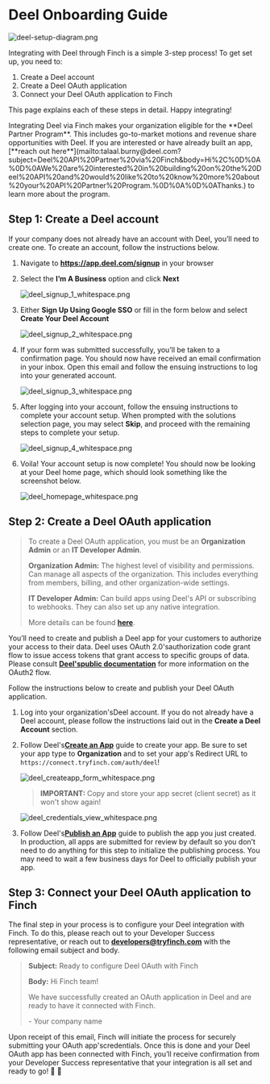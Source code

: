 # Deel Onboarding Guide



![deel-setup-diagram.png](/images/deel/deel-setup-diagram.png)

Integrating with Deel through Finch is a simple 3-step process! To get set up, you need to:

1. Create a Deel account
1. Create a Deel OAuth application
1. Connect your Deel OAuth application to Finch

This page explains each of these steps in detail. Happy integrating!

<Check>
 Integrating Deel via Finch makes your organization eligible for the **Deel Partner Program**. This includes go-to-market motions and revenue share opportunities with Deel. If you are interested or have already built an app, [**reach out here**](mailto:talaal.burny@deel.com?subject=Deel%20API%20Partner%20via%20Finch&body=Hi%2C%0D%0A%0D%0AWe%20are%20interested%20in%20building%20on%20the%20Deel%20API%20and%20would%20like%20to%20know%20more%20about%20your%20API%20Partner%20Program.%0D%0A%0D%0AThanks.) to learn more about the program.
</Check>

## Step 1: Create a Deel account

If your company does not already have an account with Deel, you’ll need to create one. To create an account, follow the instructions below.

1. Navigate to **https://app.deel.com/signup** in your browser
1. Select the **I’m A Business** option and click **Next**


    ![deel_signup_1_whitespace.png](/images/deel/deel_signup_1_whitespace.png)

1. Either **Sign Up Using Google SSO** or fill in the form below and select **Create Your Deel Account**


    ![deel_signup_2_whitespace.png](/images/deel/deel_signup_2_whitespace.png)

1. If your form was submitted successfully, you’ll be taken to a confirmation page. You should now have received an email confirmation in your inbox. Open this email and follow the ensuing instructions to log into your generated account.


    ![deel_signup_3_whitespace.png](/images/deel/deel_signup_3_whitespace.png)

1. After logging into your account, follow the ensuing instructions to complete your account setup. When prompted with the solutions selection page, you may select **Skip**, and proceed with the remaining steps to complete your setup.


    ![deel_signup_4_whitespace.png](/images/deel/deel_signup_4_whitespace.png)

1. Voila! Your account setup is now complete! You should now be looking at your Deel home page, which should look something like the screenshot below.


    ![deel_homepage_whitespace.png](/images/deel/deel_homepage_whitespace.png)


## Step 2: Create a Deel OAuth application

> To create a Deel OAuth application, you must be an **Organization Admin** or an **IT Developer Admin**.
>
>**Organization Admin:** The highest level of visibility and permissions. Can manage all aspects of the organization. This includes everything from members, billing, and other organization-wide settings.
>
>**IT Developer Admin:** Can build apps using Deel's API or subscribing to webhooks. They can also set up any native integration.
>
>More details can be found [**here**](https://help.letsdeel.com/hc/en-gb/articles/13916824207505-How-To-Add-Organization-Admins).

You’ll need to create and publish a Deel app for your customers to authorize your access to their data. Deel uses OAuth 2.0'sauthorization code grant flow to issue access tokens that grant access to specific groups of data. Please consult [**Deel'spublic documentation**](https://developer.deel.com/docs/oauth2) for more information on the OAuth2 flow.

Follow the instructions below to create and publish your Deel OAuth application.

1. Log into your organization'sDeel account. If you do not already have a Deel account, please follow the instructions laid out in the **Create a Deel Account** section.

1. Follow Deel's[**Create an App**](https://developer.deel.com/docs/oauth2-apps#create-an-app) guide to create your app. Be sure to set your app type to **Organization** and to set your app's Redirect URL to `https://connect.tryfinch.com/auth/deel`!


    ![deel_createapp_form_whitespace.png](/images/deel/deel_createapp_form_whitespace.png)
    
    > **IMPORTANT:** Copy and store your app secret (client secret) as it won't show again!


    ![deel_credentials_view_whitespace.png](/images/deel/deel_credentials_view_whitespace.png)
    
1. Follow Deel's[**Publish an App**](https://developer.deel.com/docs/oauth2-apps#publish-an-app) guide to publish the app you just created. In production, all apps are submitted for review by default so you don’t need to do anything for this step to initialize the publishing process. You may need to wait a few business days for Deel to officially publish your app.


## Step 3: Connect your Deel OAuth application to Finch

The final step in your process is to configure your Deel integration with Finch. To do this, please reach out to your Developer Success representative, or reach out to **developers@tryfinch.com** with the following email subject and body.

> **Subject:** Ready to configure Deel OAuth with Finch
>
> **Body:**
> Hi Finch team!
>
> We have successfully created an OAuth application in Deel and are ready to have it connected with Finch.
>
> \- Your company name

Upon receipt of this email, Finch will initiate the process for securely submitting your OAuth app'scredentials. Once this is done and your Deel OAuth app has been connected with Finch, you’ll receive confirmation from your Developer Success representative that your integration is all set and ready to go! 🚀 🙌